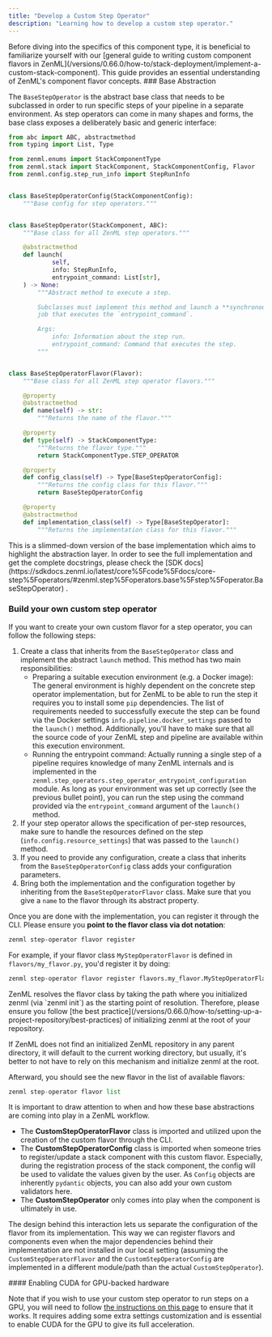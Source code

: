 ```yaml
---
title: "Develop a Custom Step Operator"
description: "Learning how to develop a custom step operator."
---
```


<Info>
    Before diving into the specifics of this component type, it is beneficial to familiarize yourself with our [general guide to writing custom component flavors in ZenML](/versions/0.66.0/how-to/stack-deployment/implement-a-custom-stack-component). This guide provides an essential understanding of ZenML's component flavor concepts.

</Info>
### Base Abstraction

The `BaseStepOperator` is the abstract base class that needs to be subclassed in order to run specific steps of your pipeline in a separate environment. As step operators can come in many shapes and forms, the base class exposes a deliberately basic and generic interface:

```py
from abc import ABC, abstractmethod
from typing import List, Type

from zenml.enums import StackComponentType
from zenml.stack import StackComponent, StackComponentConfig, Flavor
from zenml.config.step_run_info import StepRunInfo


class BaseStepOperatorConfig(StackComponentConfig):
    """Base config for step operators."""


class BaseStepOperator(StackComponent, ABC):
    """Base class for all ZenML step operators."""

    @abstractmethod
    def launch(
            self,
            info: StepRunInfo,
            entrypoint_command: List[str],
    ) -> None:
        """Abstract method to execute a step.

        Subclasses must implement this method and launch a **synchronous**
        job that executes the `entrypoint_command`.

        Args:
            info: Information about the step run.
            entrypoint_command: Command that executes the step.
        """


class BaseStepOperatorFlavor(Flavor):
    """Base class for all ZenML step operator flavors."""

    @property
    @abstractmethod
    def name(self) -> str:
        """Returns the name of the flavor."""

    @property
    def type(self) -> StackComponentType:
        """Returns the flavor type."""
        return StackComponentType.STEP_OPERATOR

    @property
    def config_class(self) -> Type[BaseStepOperatorConfig]:
        """Returns the config class for this flavor."""
        return BaseStepOperatorConfig

    @property
    @abstractmethod
    def implementation_class(self) -> Type[BaseStepOperator]:
        """Returns the implementation class for this flavor."""
```

<Info>
    This is a slimmed-down version of the base implementation which aims to highlight the abstraction layer. In order to see the full implementation and get the complete docstrings, please check the [SDK docs](https://sdkdocs.zenml.io/latest/core%5Fcode%5Fdocs/core-step%5Foperators/#zenml.step%5Foperators.base%5Fstep%5Foperator.BaseStepOperator) .
</Info>

### Build your own custom step operator

If you want to create your own custom flavor for a step operator, you can follow the following steps:

1. Create a class that inherits from the `BaseStepOperator` class and implement the abstract `launch` method. This method has two main responsibilities:
   * Preparing a suitable execution environment (e.g. a Docker image): The general environment is highly dependent on the concrete step operator implementation, but for ZenML to be able to run the step it requires you to install some `pip` dependencies. The list of requirements needed to successfully execute the step can be found via the Docker settings `info.pipeline.docker_settings` passed to the `launch()` method. Additionally, you'll have to make sure that all the source code of your ZenML step and pipeline are available within this execution environment.
   * Running the entrypoint command: Actually running a single step of a pipeline requires knowledge of many ZenML internals and is implemented in the `zenml.step_operators.step_operator_entrypoint_configuration` module. As long as your environment was set up correctly (see the previous bullet point), you can run the step using the command provided via the `entrypoint_command` argument of the `launch()` method.
2. If your step operator allows the specification of per-step resources, make sure to handle the resources defined on the step (`info.config.resource_settings`) that was passed to the `launch()` method.
3. If you need to provide any configuration, create a class that inherits from the `BaseStepOperatorConfig` class adds your configuration parameters.
4. Bring both the implementation and the configuration together by inheriting from the `BaseStepOperatorFlavor` class. Make sure that you give a `name` to the flavor through its abstract property.

Once you are done with the implementation, you can register it through the CLI. Please ensure you **point to the flavor class via dot notation**:

```bash
zenml step-operator flavor register
```

For example, if your flavor class `MyStepOperatorFlavor` is defined in `flavors/my_flavor.py`, you'd register it by doing:

```bash
zenml step-operator flavor register flavors.my_flavor.MyStepOperatorFlavor
```

<Note>
ZenML resolves the flavor class by taking the path where you initialized zenml (via `zenml init`) as the starting point of resolution. Therefore, please ensure you follow [the best practice](/versions/0.66.0/how-to/setting-up-a-project-repository/best-practices) of initializing zenml at the root of your repository.

If ZenML does not find an initialized ZenML repository in any parent directory, it will default to the current working directory, but usually, it's better to not have to rely on this mechanism and initialize zenml at the root.

</Note>
Afterward, you should see the new flavor in the list of available flavors:

```py
zenml step-operator flavor list
```

<Note>
It is important to draw attention to when and how these base abstractions are coming into play in a ZenML workflow.

* The **CustomStepOperatorFlavor** class is imported and utilized upon the creation of the custom flavor through the CLI.
* The **CustomStepOperatorConfig** class is imported when someone tries to register/update a stack component with this custom flavor. Especially, during the registration process of the stack component, the config will be used to validate the values given by the user. As `Config` objects are inherently `pydantic` objects, you can also add your own custom validators here.
* The **CustomStepOperator** only comes into play when the component is ultimately in use.

The design behind this interaction lets us separate the configuration of the flavor from its implementation. This way we can register flavors and components even when the major dependencies behind their implementation are not installed in our local setting (assuming the `CustomStepOperatorFlavor` and the `CustomStepOperatorConfig` are implemented in a different module/path than the actual `CustomStepOperator`).

</Note>
#### Enabling CUDA for GPU-backed hardware

Note that if you wish to use your custom step operator to run steps on a GPU, you will need to follow [the instructions on this page](/versions/0.66.0/how-to/training-with-gpus) to ensure that it works. It requires adding some extra settings customization and is essential to enable CUDA for the GPU to give its full acceleration.
